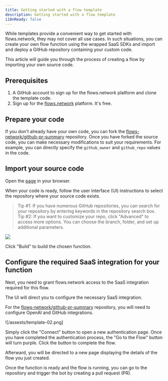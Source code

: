 ```yaml
---
title: Getting started with a flow template
description: Getting started with a flow template
i18nReady: false
---
```


While templates provide a convenient way to get started with flows.network, they may not cover all use cases. In such situations, you can create your own flow function using the wrapped SaaS SDKs and import and deploy a GitHub repository containing your custom code.

This article will guide you through the process of creating a flow by importing your own source code.

## Prerequisites

1. A GitHub account to sign up for the flows.network platform and clone the template code.
2. Sign up for the [flows.network](https://flows.network/) platform. It's free.

## Prepare your code

If you don't already have your own code, you can fork the [flows-network/github-pr-summary](https://github.com/flows-network/github-pr-summary) repository. Once you have forked the source code, you can make necessary modifications to suit your requirements. For example, you can directly specify the `github_owner` and `github_repo` values in the code.

## Import your source code

Open the [page](https://flows.network/flow/new) in your browser.

When your code is ready, follow the user interface (UI) instructions to select the repository where your source code exists.

> Tip #1: If you have numerous GitHub repositories, you can search for your repository by entering keywords in the repository search box.
> Tip #2: If you want to customize your repo, click "Advanced" to access more options. You can choose the branch, folder, and set up additional parameters.

![](/assests/source-code-01.png)

Click "Build" to build the chosen function.

## Configure the required SaaS integration for your function

Next, you need to grant flows.network access to the SaaS integration required for this flow.

The UI will direct you to configure the necessary SaaS integration.

For the [flows-network/github-pr-summary](https://github.com/flows-network/github-pr-summary) repository, you will need to configure OpenAI and GitHub integrations.

![/assests/template-02.png]

Simply click the "Connect" button to open a new authentication page. Once you have completed the authentication process, the "Go to the Flow" button will turn purple. Click the button to complete the flow.

Afterward, you will be directed to a new page displaying the details of the flow you just created.

Once the function is ready and the flow is running, you can go to the repository and trigger the bot by creating a pull request (PR).
